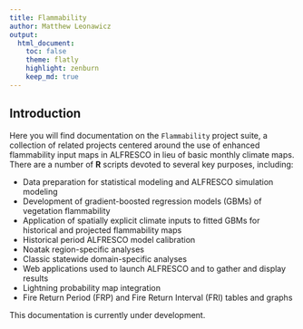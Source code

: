 ```yaml
---
title: Flammability
author: Matthew Leonawicz
output:
  html_document:
    toc: false
    theme: flatly
    highlight: zenburn
    keep_md: true
---
```



##
##
## Introduction

Here you will find documentation on the `Flammability` project suite,
a collection of related projects centered around the use of enhanced flammability input maps in ALFRESCO in lieu of basic monthly climate maps.
There are a number of **R** scripts devoted to several key purposes, including:

*    Data preparation for statistical modeling and ALFRESCO simulation modeling
*    Development of gradient-boosted regression models (GBMs) of vegetation flammability
*    Application of spatially explicit climate inputs to fitted GBMs for historical and projected flammability maps
*    Historical period ALFRESCO model calibration
*    Noatak region-specific analyses
*    Classic statewide domain-specific analyses
*    Web applications used to launch ALFRESCO and to gather and display results
*    Lightning probability map integration
*    Fire Return Period (FRP) and Fire Return Interval (FRI) tables and graphs

This documentation is currently under development.
